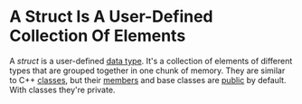 <Tag tag="Programming"/>

# A Struct Is A User-Defined Collection Of Elements

<TimeStamp updated="February 27, 2022, 9:20  PM ET"/>

A _struct_ is a user-defined [data type](/what-is-a-data-type).
It's a collection of elements of different types that are grouped 
together in one chunk of memory. They are similar to C++ 
[classes](/what-is-a-class),
but their [members](/what-are-class-members) and base classes 
are [public](/public-and-private-class-members) by default. With 
classes they're private.